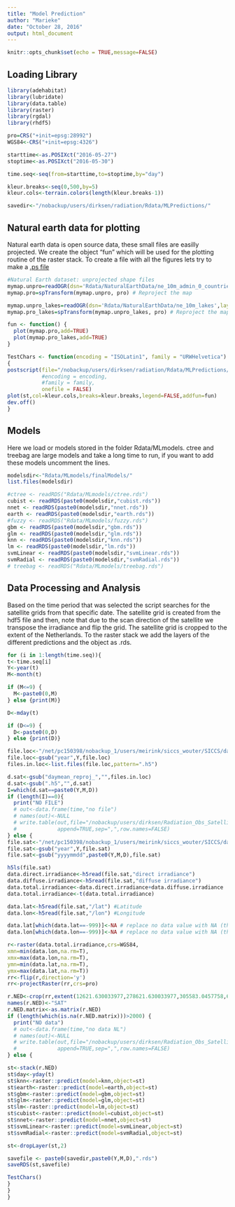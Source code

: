 ```yaml
---
title: "Model Prediction"
author: "Marieke"
date: "October 28, 2016"
output: html_document
---
```


```r
knitr::opts_chunk$set(echo = TRUE,message=FALSE)
```

## Loading Library

```r
library(adehabitat)
library(lubridate)
library(data.table)
library(raster)
library(rgdal)
library(rhdf5)

pro=CRS("+init=epsg:28992")
WGS84<-CRS("+init=epsg:4326")

starttime<-as.POSIXct("2016-05-27")
stoptime<-as.POSIXct("2016-05-30")

time.seq<-seq(from=starttime,to=stoptime,by="day")

kleur.breaks<-seq(0,500,by=5)
kleur.cols<-terrain.colors(length(kleur.breaks-1))

savedir<-"/nobackup/users/dirksen/radiation/Rdata/MLPredictions/"


```

## Natural earth data for plotting
Natural earth data is open source data, these small files are easilly projected. We create the object "fun" which will be used for the plotting routine of the raster stack. To create a file with all the figures lets try to make a [.ps file](https://stat.ethz.ch/R-manual/R-devel/library/grDevices/html/postscript.html)
```r
#Natural Earth dataset: unprojected shape files
mymap.unpro=readOGR(dsn='Rdata/NaturalEarthData/ne_10m_admin_0_countries',layer="ne_10m_admin_0_countries") # Read in (unprojected) map data
mymap.pro=spTransform(mymap.unpro, pro) # Reproject the map

mymap.unpro_lakes=readOGR(dsn='Rdata/NaturalEarthData/ne_10m_lakes',layer="ne_10m_lakes") # Read in (unprojected) map data
mymap.pro_lakes=spTransform(mymap.unpro_lakes, pro) # Reproject the map

fun <- function() {
  plot(mymap.pro,add=TRUE)
  plot(mymap.pro_lakes,add=TRUE)
}

TestChars <- function(encoding = "ISOLatin1", family = "URWHelvetica")
{
postscript(file="/nobackup/users/dirksen/radiation/Rdata/MLPredictions/ps/test.ps",
           #encoding = encoding, 
           #family = family,
           onefile = FALSE)
plot(st,col=kleur.cols,breaks=kleur.breaks,legend=FALSE,addfun=fun)
dev.off()
}

```

## Models
Here we load or models stored in the folder Rdata/MLmodels. ctree and treebag are large models and take a long time to run, if you want to add these models uncomment the lines. 
```r
modelsdir<-"Rdata/MLmodels/finalModels/"
list.files(modelsdir)

#ctree <- readRDS("Rdata/MLmodels/ctree.rds")
cubist <- readRDS(paste0(modelsdir,"cubist.rds"))
nnet <- readRDS(paste0(modelsdir,"nnet.rds"))
earth <- readRDS(paste0(modelsdir,"earth.rds"))
#fuzzy <- readRDS("Rdata/MLmodels/fuzzy.rds")
gbm <- readRDS(paste0(modelsdir,"gbm.rds"))
glm <- readRDS(paste0(modelsdir,"glm.rds"))
knn <- readRDS(paste0(modelsdir,"knn.rds"))
lm <- readRDS(paste0(modelsdir,"lm.rds"))
svmLinear <- readRDS(paste0(modelsdir,"svmLinear.rds"))
svmRadial <- readRDS(paste0(modelsdir,"svmRadial.rds"))
# treebag <- readRDS("Rdata/MLmodels/treebag.rds")

```

## Data Processing and Analysis
Based on the time period that was selected the script searches for the satellite grids from that specific date. The satellite grid is created from the hdf5 file and then, note that due to the scan direction of the satellite we transpose the irradiance and flip the grid. The satellite grid is cropped to the extent of the Netherlands. To the raster stack we add the layers of the different predictions and the object as .rds.  
```r
for (i in 1:length(time.seq)){
t<-time.seq[i]
Y<-year(t)
M<-month(t)

if (M<=9) {
  M<-paste0(0,M)
} else {print(M)}

D<-mday(t)

if (D<=9) {
  D<-paste0(0,D)
} else {print(D)}

file.loc<-"/net/pc150398/nobackup_1/users/meirink/siccs_wouter/SICCS/daymean/harmonie_proj/year"
file.loc<-gsub("year",Y,file.loc)
files.in.loc<-list.files(file.loc,pattern=".h5")

d.sat<-gsub("daymean_reproj_","",files.in.loc)
d.sat<-gsub(".h5","",d.sat)
I=which(d.sat==paste0(Y,M,D))
if (length(I)==0){
  print("NO FILE")
  # out<-data.frame(time,"no file")
  # names(out)<-NULL
  # write.table(out,file="/nobackup/users/dirksen/Radiation_Obs_Satellite/output/statistical_summary/NOdata_days.csv",
  #             append=TRUE,sep=",",row.names=FALSE)
} else {
file.sat<-"/net/pc150398/nobackup_1/users/meirink/siccs_wouter/SICCS/daymean/harmonie_proj/year/daymean_reproj_yyyymmdd.h5"
file.sat<-gsub("year",Y,file.sat)
file.sat<-gsub("yyyymmdd",paste0(Y,M,D),file.sat)

h5ls(file.sat)
data.direct.irradiance<-h5read(file.sat,"direct irradiance")
data.diffuse.irradiance<-h5read(file.sat,"diffuse irradiance")
data.total.irradiance<-data.direct.irradiance+data.diffuse.irradiance
data.total.irradiance<-t(data.total.irradiance)

data.lat<-h5read(file.sat,"/lat") #Latitude
data.lon<-h5read(file.sat,"/lon") #Longitude

data.lat[which(data.lat==-999)]<-NA # replace no data value with NA (this case -999)
data.lon[which(data.lon==-999)]<-NA # replace no data value with NA (this case -999)

r<-raster(data.total.irradiance,crs=WGS84,
xmn=min(data.lon,na.rm=T),
xmx=max(data.lon,na.rm=T),
ymn=min(data.lat,na.rm=T),
ymx=max(data.lat,na.rm=T))
rr<-flip(r,direction='y')
rr<-projectRaster(rr,crs=pro)

r.NED<-crop(rr,extent(12621.630033977,278621.630033977,305583.0457758,620583.0457758))
names(r.NED)<-"SAT"
r.NED.matrix<-as.matrix(r.NED)
if (length(which(is.na(r.NED.matrix)))>2000) {
  print("NO data")
  # out<-data.frame(time,"no data NL")
  # names(out)<-NULL
  # write.table(out,file="/nobackup/users/dirksen/Radiation_Obs_Satellite/output/statistical_summary/NOdata_days.csv",
  #             append=TRUE,sep=",",row.names=FALSE)
} else {

st<-stack(r.NED)
st$day<-yday(t)
st$knn<-raster::predict(model=knn,object=st)
st$earth<-raster::predict(model=earth,object=st)
st$gbm<-raster::predict(model=gbm,object=st)
st$glm<-raster::predict(model=glm,object=st)
st$lm<-raster::predict(model=lm,object=st)
st$cubist<-raster::predict(model=cubist,object=st)
st$nnet<-raster::predict(model=nnet,object=st)
st$svmLinear<-raster::predict(model=svmLinear,object=st)
st$svmRadial<-raster::predict(model=svmRadial,object=st)

st<-dropLayer(st,2)

savefile <- paste0(savedir,paste0(Y,M,D),".rds")
saveRDS(st,savefile)

TestChars()
}
}
}
```


